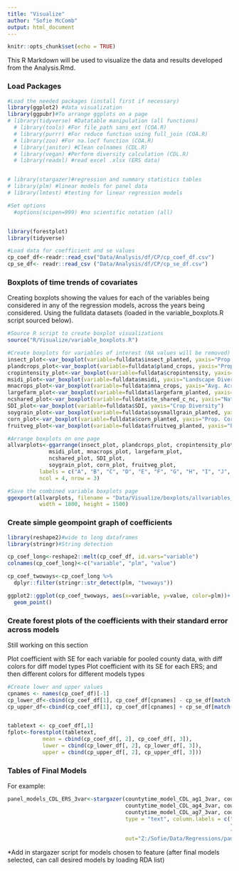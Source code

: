 ```yaml
---
title: "Visualize"
author: "Sofie McComb"
output: html_document
---
```


```r
knitr::opts_chunk$set(echo = TRUE)
```

This R Markdown will be used to visualize the data and results developed from the Analysis.Rmd.


### Load Packages

```r

#Load the needed packages (install first if necessary)
library(ggplot2) #data visualization
library(ggpubr)#To arrange ggplots on a page
# library(tidyverse) #Datatable manipulation (all functions)
  # library(tools) #For file_path sans_ext (COA.R)
  # library(purrr) #For reduce function using full_join (COA.R)
  # library(zoo) #For na.locf function (COA.R)
  # library(janitor) #Clean colnames (CDL.R)
  # library(vegan) #Perform diversity calculation (CDL.R)
  # library(readxl) #read excel .xlsx (ERS data)


# library(stargazer)#regression and summary statistics tables
# library(plm) #linear models for panel data
# library(lmtest) #testing for linear regression models

#Set options
  #options(scipen=999) #no scientific notation (all)


library(forestplot)
library(tidyverse)

#Load data for coefficient and se values
cp_coef_df<-readr::read_csv("Data/Analysis/df/CP/cp_coef_df.csv")
cp_se_df<- readr::read_csv ("Data/Analysis/df/CP/cp_se_df.csv")

```


### Boxplots of time trends of covariates

Creating boxplots showing the values for each of the variables being considered in any of the regression models, across the years being considered. Using the fulldata datasets (loaded in the variable_boxplots.R script sourced below).


```r

#Source R script to create boxplot visualizations
source("R/Visualize/variable_boxplots.R")

#Create boxplots for variables of interest (NA values will be removed)
insect_plot<-var_boxplot(variable=fulldata$insect_planted, yaxis="Prop. Cropland w/ Insecticides")
plandcrops_plot<-var_boxplot(variable=fulldata$pland_crops, yaxis="Prop. of Cty in Cropland")
cropintensity_plot<-var_boxplot(variable=fulldata$cropintensity, yaxis="Cropland Intensity")
msidi_plot<-var_boxplot(variable=fulldata$msidi, yaxis="Landscape Diversity")
mnacrops_plot<-var_boxplot(variable=fulldata$mna_crops, yaxis="Avg. Acreage of Crop Patches")
largefarm_plot<-var_boxplot(variable=fulldata$largefarm_planted, yaxis="Prop. of Cropland with Lg. Farms")
ncshared_plot<-var_boxplot(variable=fulldata$te_shared_c_nc, yaxis="Natural to Crop Land Edges")
SDI_plot<-var_boxplot(variable=fulldata$SDI, yaxis="Crop Diversity")
soygrain_plot<-var_boxplot(variable=fulldata$soysmallgrain_planted, yaxis="Prop. Soybeans & Sm. Grains")
corn_plot<-var_boxplot(variable=fulldata$corn_planted, yaxis="Prop. Corn")
fruitveg_plot<-var_boxplot(variable=fulldata$fruitveg_planted, yaxis="Prop. Fruit & Veg.")

#Arrange boxplots on one page
allvarplots<-ggarrange(insect_plot, plandcrops_plot, cropintensity_plot,
             msidi_plot, mnacrops_plot, largefarm_plot, 
             ncshared_plot, SDI_plot, 
             soygrain_plot, corn_plot, fruitveg_plot, 
          labels = c("A", "B", "C", "D", "E", "F", "G", "H", "I", "J", "K"),
          ncol = 4, nrow = 3)

#Save the combined variable boxplots page
ggexport(allvarplots, filename = "Data/Visualize/boxplots/allvariables_trends_boxplots.png",
          width = 1800, height = 1500)

```


### Create simple geompoint graph of coefficients 

```r

library(reshape2)#wide to long dataframes
library(stringr)#String detection

cp_coef_long<-reshape2::melt(cp_coef_df, id.vars="variable")
colnames(cp_coef_long)<-c("variable", "plm", "value")

cp_coef_twoways<-cp_coef_long %>%
  dplyr::filter(stringr::str_detect(plm, "twoways"))

ggplot2::ggplot(cp_coef_twoways, aes(x=variable, y=value, color=plm))+
  geom_point()


```



### Create forest plots of the coefficients with their standard error across models

Still working on this section

Plot coefficient with SE for each variable for pooled county data, with diff colors for diff model types
Plot coefficient with its SE for each ERS; and then different colors for different models types

```r


#Create lower and upper values
cpnames <- names(cp_coef_df)[-1]
cp_lower_df<-cbind(cp_coef_df[1], cp_coef_df[cpnames] - cp_se_df[match(cp_coef_df$variable, cp_se_df$variable), cpnames])
cp_upper_df<-cbind(cp_coef_df[1], cp_coef_df[cpnames] + cp_se_df[match(cp_coef_df$variable, cp_se_df$variable), cpnames])


tabletext <- cp_coef_df[,1]
fplot<-forestplot(tabletext,
           mean = cbind(cp_coef_df[, 2], cp_coef_df[, 3]),
           lower = cbind(cp_lower_df[, 2], cp_lower_df[, 3]),
           upper = cbind(cp_upper_df[, 2], cp_upper_df[, 3]))


```


### Tables of Final Models

For example:

```r

panel_models_CDL_ERS_3var<-stargazer(countytime_model_CDL_ag1_3var, countytime_model_CDL_ag2_3var, countytime_model_CDL_ag3_3var, 
                                     countytime_model_CDL_ag4_3var, countytime_model_CDL_ag5_3var, countytime_model_CDL_ag6_3var, 
                                     countytime_model_CDL_ag7_3var, countytime_model_CDL_ag8_3var, countytime_model_CDL_ag9_3var,
                                     type = "text", column.labels = c("Heartland", "Northern Crescent", "Northern Great Plains",
                                                                      "Prairie Gateway", "Eastern Uplands", "Southern Seaboard",
                                                                      "Fruitful Rim", "Basin and Range", "Mississippi Portal"),
                                     out="Z:/Sofie/Data/Regressions/panel_models_CDL_EDS_3var.txt") 


```



*Add in stargazer script for models chosen to feature (after final models selected, can call desired models by loading RDA list)